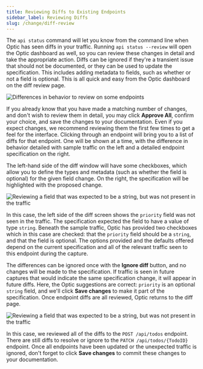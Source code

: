 ```yaml
---
title: Reviewing Diffs to Existing Endpoints
sidebar_label: Reviewing Diffs
slug: /change/diff-review
---
```



The `api status` command will let you know from the command line when Optic has seen diffs in your traffic. Running `api status --review` will open the Optic dashboard as well, so you can review these changes in detail and take the appropriate action. Diffs can be ignored if they're a transient issue that should not be documented, or they can be used to update the specification. This includes adding metadata to fields, such as whether or not a field is optional. This is all quick and easy from the Optic dashboard on the diff review page.

<Paper elevation={3}>

![Differences in behavior to review on some endpoints](/img/docs/change-status-diffs.png)

</Paper>

If you already know that you have made a matching number of changes, and don't wish to review them in detail, you may click **Approve All**, confirm your choice, and save the changes to your documentation. Even if you expect changes, we recommend reviewing them the first few times to get a feel for the interface. Clicking through an endpoint will bring you to a list of diffs for that endpoint. One will be shown at a time, with the difference in behavior detailed with sample traffic on the left and a detailed endpoint specification on the right. 

The left-hand side of the diff window will have some checkboxes, which allow you to define the types and metadata (such as whether the field is optional) for the given field change. On the right, the specification will be highlighted with the proposed change.

<Paper elevation={3}>

![Reviewing a field that was expected to be a string, but was not present in the traffic](/img/docs/change-status-diff.png)

</Paper>

In this case, the left side of the diff screen shows the `priority` field was not seen in the traffic. The specification expected the field to have a value of type `string`. Beneath the sample traffic, Optic has provided two checkboxes which in this case are checked: that the `priority` field should be a `string`, and that the field is optional. The options provided and the defaults offered depend on the current specification and all of the relevant traffic seen to this endpoint during the capture.

The differences can be ignored once with the **Ignore diff** button, and no changes will be made to the specification. If traffic is seen in future captures that would indicate the same specification change, it will appear in future diffs. Here, the Optic suggestions are correct: `priority` is an optional `string` field, and we'll click **Save changes** to make it part of the specification. Once endpoint diffs are all reviewed, Optic returns to the diff page.

<Paper elevation={3}>

![Reviewing a field that was expected to be a string, but was not present in the traffic](/img/docs/change-status-diff.png)

</Paper>

In this case, we reviewed all of the diffs to the `POST /api/todos` endpoint. There are still diffs to resolve or ignore to the `PATCH /api/todos/{TodoID}` endpoint. Once all endpoints have been updated or the unexpected traffic is ignored, don't forget to click **Save changes** to commit these changes to your documentation.


